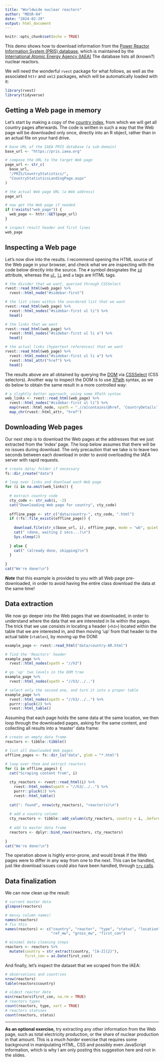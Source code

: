 ```yaml
---
title: "Worldwide nuclear reactors"
author: "MDSR-04"
date: "2024-02-29"
output: html_document
---
```


```r
knitr::opts_chunk$set(echo = TRUE)
```

This demo shows how to download information from the [Power Reactor Information System (PRIS) database][pris], which is maintained by the [International Atomic Energy Agency (IAEA)][iaea] The database lists all (known?) nuclear reactors.

[pris]: https://pris.iaea.org
[iaea]: https://iaea.org

We will need the wonderful `rvest` package for what follows, as well as the associated `httr` and `xml2` packages, which will be automatically loaded with it:

```r
library(rvest)
library(tidyverse)
```

## Getting a Web page in memory

Let's start by making a copy of the [country index][pris-countries], from which we will get all country pages afterwards. The code is written in such a way that the Web page will be downloaded only once, directly into an R object, rather than in an actual file on your hard drive.

[pris-countries]: https://pris.iaea.org/PRIS/CountryStatistics/CountryStatisticsLandingPage.aspx

```r
# base URL of the IAEA PRIS database (a sub-domain)
base_url <- "https://pris.iaea.org"

# compose the URL to the target Web page
page_url <- str_c(
  base_url,
  "/PRIS/CountryStatistics/",
  "CountryStatisticsLandingPage.aspx"
)

# the actual Web page URL (a Web address)
page_url

# now get the Web page if needed
if (!exists("web_page")) {
  web_page <- httr::GET(page_url)
}

# inspect result header and first lines
web_page
```

## Inspecting a Web page

Let's now dive into the results. I recommend opening the HTML source of the Web page in your browser, and check what we are inspecting with the code below directly into the source. The `#` symbol designates the [`id`][id] attribute, whereas the [`ul`][ul], [`li`][li] and `a` tags are HTML tags.

[id]: https://www.w3schools.com/html/html_id.asp
[ul]: https://www.w3schools.com/tags/tag_ul.asp
[li]: https://www.w3schools.com/tags/tag_li.asp
[a]: https://www.w3schools.com/tags/tag_a.asp

```r
# the divider that we want, queried through CSSSelect
rvest::read_html(web_page) %>% 
  rvest::html_node("#sidebar-first")

# the list items within the unordered list that we want
rvest::read_html(web_page) %>% 
  rvest::html_nodes("#sidebar-first ul li") %>% 
  head()

# the links that we want
rvest::read_html(web_page) %>% 
  rvest::html_nodes("#sidebar-first ul li a") %>% 
  head()

# the actual links (hypertext references) that we want
rvest::read_html(web_page) %>% 
  rvest::html_nodes("#sidebar-first ul li a") %>% 
  rvest::html_attr("href") %>% 
  head()
```

The results above are all obtained by querying the [DOM][dom] via [CSSSelect][cssselect] (CSS selectors). Another way to inspect the DOM is to use [XPath][xpath] syntax, as we do below to obtain the same result in a more controlled way:

[dom]: https://en.wikipedia.org/wiki/Document_Object_Model
[cssselect]: https://www.w3.org/TR/selectors-3/
[xpath]: https://www.w3schools.com/xml/xpath_intro.asp

```r
# a slightly better approach, using some XPath syntax
web_links <- rvest::read_html(web_page) %>% 
  rvest::html_nodes("#sidebar-first ul li") %>% 
  map(rvest::html_node, xpath = ".//a[contains(@href, 'CountryDetails')]") %>% 
  map_chr(rvest::html_attr, "href")
```

## Downloading Web pages

Our next step is to download the Web pages at the addresses that we just extracted from the 'index' page. The loop below assumes that there will be no issues during download. The only precaution that we take is to leave two seconds between each download in order to avoid overloading the IAEA server with rapid requests.

```r
# create data/ folder if necessary
fs::dir_create("data")

# loop over links and download each Web page
for (i in na.omit(web_links)) {
  
  # extract country code
  cty_code <- str_sub(i, -2)
  cat("Downloading Web page for country", cty_code)
  
  offline_page <- str_c("data/country-", cty_code, ".html")
  if (!fs::file_exists(offline_page)) {
    
    download.file(str_c(base_url, i), offline_page, mode = "wb", quiet = TRUE)
    cat(" (done, waiting 2 secs...)\n")
    Sys.sleep(2)
    
  } else {
    cat(" (already done, skipping)\n")
  }
  
}
cat("We're done!\n")
```

___Note___ that this example is provided to you with all Web page pre-downloaded, in order to avoid having the entire class download the data at the same time!

## Data extraction

We now go deeper into the Web pages that we downloaded, in order to understand where the data that we are interested in lie within the pages. The trick that we use consists in locating a header (`<h3>`) located within the table that we are interested in, and then moving 'up' from that header to the actual table (`<table>`), by moving up the DOM:

```r
example_page <- rvest::read_html("data/country-AR.html")

# find the 'Reactors' header
example_page %>% 
  rvest::html_nodes(xpath = "//h3")

# go 'up' two levels in the DOM tree
example_page %>% 
  rvest::html_nodes(xpath = "//h3/../..")

# select only the second one, and turn it into a proper table
example_page %>% 
  rvest::html_nodes(xpath = "//h3/../..") %>% 
  purrr::pluck(2) %>% 
  rvest::html_table()
```

Assuming that each page holds the same data at the same location, we then loop through the downloaded pages, asking for the same content, and collecting all results into a 'master' data frame:

```r
# create an empty data frame
reactors <- tibble::tibble()

# list all downloaded Web pages
offline_pages <- fs::dir_ls("data", glob = "*.html")

# loop over them and extract reactors
for (i in offline_pages) {
  cat("Scraping content from", i)
  
  cty_reactors <- rvest::read_html(i) %>% 
    rvest::html_nodes(xpath = "//h3/../..") %>% 
    purrr::pluck(2) %>% 
    rvest::html_table()
  
  cat(": found", nrow(cty_reactors), "reactor(s)\n")
  
  # add a country column
  cty_reactors <- tibble::add_column(cty_reactors, country = i, .before = 1)
  
  # add to master data frame
  reactors <- dplyr::bind_rows(reactors, cty_reactors)
  
}
cat("We're done!\n")
```

The operation above is highly error-prone, and would break if the Web pages were to differ in any way from one to the next. This can be handled, just like download issues could also have been handled, through [`try` calls][try].

[try]: https://stat.ethz.ch/R-manual/R-devel/library/base/html/try.html

## Data finalization

We can now clean up the result:

```r
# current master data
glimpse(reactors)

# messy column names!
names(reactors)
# fix this
names(reactors) <- c("country", "reactor", "type", "status", "location",
                     "ref_mw", "gross_mw", "first_con")

# minimal data cleaning steps
reactors <- reactors %>% 
  mutate(country = str_extract(country, "[A-Z]{2}"),
         first_con = as.Date(first_con))
```

And finally, let's inspect the dataset that we scraped from the IAEA:

```r
# observations and countries
nrow(reactors)
table(reactors$country)

# oldest reactor date
min(reactors$first_con, na.rm = TRUE)
# reactors types
count(reactors, type, sort = TRUE)
# reactors statuses
count(reactors, status)
```

---

__As an optional exercise,__ try extracting any other information from the Web page, such as total electricity production, or the share of nuclear production in that amount. This is a _much harder_ exercise that requires some background in manipulating HTML, CSS and possibly even JavaScript information, which is why I am only posting this suggestion here and not in the slides.
